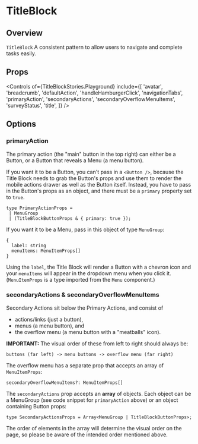 
<Meta title="Components/TitleBlock/API Specification" />

# TitleBlock

<ResourceLinks
  sourceCode="https://github.com/cultureamp/kaizen-design-system/tree/main/packages/components/src/TitleBlock"
  designGuidelines="/?path=/docs/components-titleblock-usage-guidelines--docs"
/>

<KAIOInstallation exportNames="TitleBlock" />

## Overview

`TitleBlock` A consistent pattern to allow users to navigate and complete tasks easily.

<Canvas of={TitleBlockStories.Playground} />

## Props

<Controls
  of={TitleBlockStories.Playground}
  include={[
    'avatar',
    'breadcrumb',
    'defaultAction',
    'handleHamburgerClick',
    'navigationTabs',
    'primaryAction',
    'secondaryActions',
    'secondaryOverflowMenuItems',
    'surveyStatus',
    'title',
  ]}
/>

## Options

### primaryAction

The primary action (the "main" button in the top right) can either be a Button,
or a Button that reveals a Menu (a menu button).

If you want it to be a Button, you can't pass in a `<Button />`, because the Title Block needs to grab the Button's
props and use them to render the mobile actions drawer as well as the Button itself. Instead, you have to pass
in the Button's props as an object, and there must be a `primary` property set to `true`.

```
type PrimaryActionProps =
 | MenuGroup
 | (TitleBlockButtonProps & { primary: true });
```

If you want it to be a Menu, pass in this object of type `MenuGroup`:

```
{
  label: string
  menuItems: MenuItemProps[]
}
```

Using the `label`, the Title Block will render a Button with a chevron icon and your `menuItems` will appear
in the dropdown menu when you click it. (`MenuItemProps` is a type imported from the `Menu` component.)

### secondaryActions & secondaryOverflowMenuItems

Secondary Actions sit below the Primary Actions, and consist of

- actions/links (just a button),
- menus (a menu button), and
- the overflow menu (a menu button with a "meatballs" icon).

**IMPORTANT:** The visual order of these from left to right should always be:

```text
buttons (far left) -> menu buttons -> overflow menu (far right)
```

The overflow menu has a separate prop that accepts an array of `MenuItemProps`:

```
secondaryOverflowMenuItems?: MenuItemProps[]
```

The `secondaryActions` prop accepts an **array** of objects.
Each object can be a MenuGroup (see code snippet for `primaryAction` above) or an object containing Button props:

```
type SecondaryActionsProps = Array<MenuGroup | TitleBlockButtonProps>;
```

The order of elements in the array will determine the visual order on the page, so
please be aware of the intended order mentioned above.
